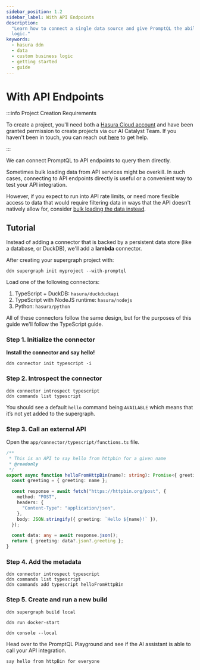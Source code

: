 ```yaml
---
sidebar_position: 1.2
sidebar_label: With API Endpoints
description:
  "Learn how to connect a single data source and give PromptQL the abilty to act on your behalf via custom business
  logic."
keywords:
  - hasura ddn
  - data
  - custom business logic
  - getting started
  - guide
---
```



# With API Endpoints

:::info Project Creation Requirements

To create a project, you'll need both a [Hasura Cloud account](https://cloud.hasura.io/signup) and have been granted
permission to create projects via our AI Catalyst Team. If you haven't been in touch, you can reach out
[here](https://promptql.io/book-demo) to get help.

:::

We can connect PromptQL to API endpoints to query them directly.

Sometimes bulk loading data from API services might be overkill. In such cases, connecting to API endpoints directly is
useful or a convenient way to test your API integration.

However, if you expect to run into API rate limits, or need more flexible access to data that would require filtering
data in ways that the API doesn't natively allow for, consider
[bulk loading the data instead](/how-to-build-with-promptql/with-apis-with-bulk-data.mdx).

<Prereqs />

## Tutorial

Instead of adding a connector that is backed by a persistent data store (like a database, or DuckDB), we'll add a
**lambda** connector.

After creating your supergraph project with:

```ddn
ddn supergraph init myproject --with-promptql
```

Load one of the following connectors:

1. TypeScript + DuckDB: `hasura/duckduckapi`
2. TypeScript with NodeJS runtime: `hasura/nodejs`
3. Python: `hasura/python`

All of these connectors follow the same design, but for the purposes of this guide we'll follow the TypeScript guide.

### Step 1. Initialize the connector

**Install the connector and say hello!**

```ddn
ddn connector init typescript -i
```

### Step 2. Introspect the connector

```ddn
ddn connector introspect typescript
ddn commands list typescript
```

You should see a default `hello` command being `AVAILABLE` which means that it’s not yet added to the supergraph.

### Step 3. Call an external API

Open the `app/connector/typescript/functions.ts` file.

```ts title="Replace the contents with the following:"
/**
 * This is an API to say hello from httpbin for a given name
 * @readonly
 */
export async function helloFromHttpBin(name?: string): Promise<{ greeting?: string }> {
  const greeting = { greeting: name };

  const response = await fetch("https://httpbin.org/post", {
    method: "POST",
    headers: {
      "Content-Type": "application/json",
    },
    body: JSON.stringify({ greeting: `Hello ${name}!` }),
  });

  const data: any = await response.json();
  return { greeting: data?.json?.greeting };
}
```

### Step 4. Add the metadata

```ddn
ddn connector introspect typescript
ddn commands list typescript
ddn commands add typescript helloFromHttpBin
```

### Step 5. Create and run a new build

```ddn title="Create a new local build:"
ddn supergraph build local
```

```ddn title="Run your services:"
ddn run docker-start
```

```ddn title="In a new terminal tab, open the devlopment console:"
ddn console --local
```

Head over to the PromptQL Playground and see if the AI assistant is able to call your API integration.

```plaintext
say hello from httpBin for everyone
```
